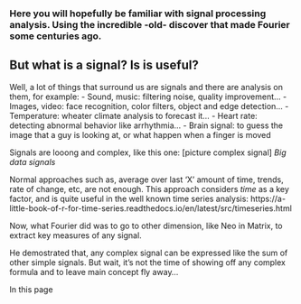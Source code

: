 ### Here you will hopefully be familiar with signal processing analysis. Using the incredible -old- discover that made Fourier some centuries ago.

## But what is a signal? Is is useful?

Well, a lot of things that surround us are signals and there are analysis on them, for example:
- Sound, music: filtering noise, quality improvement...
- Images, video: face recognition, color filters, object and edge detection...
- Temperature: wheater climate analysis to forecast it...
- Heart rate: detecting abnormal behavior like arrhythmia... 
- Brain signal: to guess the image that a guy is looking at, or what happen when a finger is moved



Signals are looong and complex, like this one:
[picture complex signal]
_Big data signals_

Normal approaches such as, average over last 'X' amount of time, trends, rate of change, etc, are not enough. This approach considers *time* as a key factor, and is quite useful in the well known time series analysis: https://a-little-book-of-r-for-time-series.readthedocs.io/en/latest/src/timeseries.html 

Now, what Fourier did was to go to other dimension, like Neo in Matrix, to extract key measures of any signal.

He demostrated that, any complex signal can be expressed like the sum of other simple signals. But wait, it's not the time of showing off any complex formula and to leave main concept fly away...

In this page

